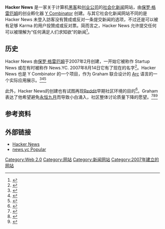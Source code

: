 {{noteTA|G1=IT}}
{{Infobox website
| name           = Hacker News
| type           = 新闻聚合
| url            = {{url|http://news.ycombinator.com/}}
| alexa          = 1534<ref>{{cite web |title=Statistics from Alexa |url=http://www.alexa.com/siteinfo/ycombinator.com |accessdate=2011-07-07 |publisher=[[Alexa_Internet|Alexa]] |archive-date=2009-05-06 |archive-url=https://web.archive.org/web/20090506073422/http://www.alexa.com/siteinfo/ycombinator.com/ |dead-url=no }}</ref>
| registration   = 可选
| launch_date    = {{start date and age|2007|2|19}}<ref>{{cite web |title=Announcing Y Combinator Startup News |url=http://ycombinator.com/announcingnews.html |accessdate=2011-07-07 |publisher=[[Y_Combinator_(公司)|Y Combinator]] |archive-url=https://www.webcitation.org/66ynLohuF?url=http://ycombinator.com/announcingnews.html |archive-date=2012-04-17 |dead-url=yes }}</ref>
| current_status = 活跃
| language       = [[英语|英语]]
}}

'''Hacker News''' 是一家关于计算机[[黑客|黑客]]和[[创业公司|创业公司]]的[[社会化新闻|社会化新闻]]网站，由[[保罗·格雷厄姆|保罗·格雷厄姆]]的创业孵化器 [[Y_Combinator_(公司)|Y Combinator]] 创建。与其它社会化新闻网站不同的是 Hacker News 未登入訪客没有贊成或反对一条提交新闻的选项，不过还是可以被有足够 Karma 的用户投贊成或反对票。简而言之，Hacker News 允许提交任何可以被理解为“任何满足人们求知欲”的新闻<ref>{{cite web
| first      = Paul
| last      = Graham
| title      = Hacker News Guidelines
| url      = http://ycombinator.com/newsguidelines.html
| accessdate      = 2009-04-29
| archive-url      = https://web.archive.org/web/20130112211204/http://ycombinator.com/newsguidelines.html
| archive-date      = 2013-01-12
| dead-url      = yes
}}</ref>。

==历史==
Hacker News 由[[保罗·格雷厄姆|保罗·格雷厄姆]]于2007年2月创建，一开始它被称作 Startup News 或在有时被称作 News.YC. 2007年8月14日它有了现在的名字<ref>{{cite news
| title = Startup News Becomes Hacker News
| url = http://ycombinator.com/hackernews.html
| access-date = 2011-07-07
| archive-url = https://web.archive.org/web/20140627111301/http://ycombinator.com/hackernews.html
| archive-date = 2014-06-27
| dead-url = yes
}}</ref>。Hacker News 也是 Y Combinator 的一个项目，作为 Graham 联合设计的 [[Arc|Arc]] 语言的一个实际应用展示。<ref>{{cite news
| first       = Andy
| last       = Louis-Charles
| title       = Ignore Y Combinator at Your Own Risk
| date       = 2009-04-28
| url       = http://www.fool.com/investing/general/2009/04/28/ignore-y-combinator-at-your-own-risk.aspx
| work       = [[Motley_Fool|Motley Fool]]
| accessdate       = 2009-04-28
| archive-date       = 2009-05-01
| archive-url       = https://web.archive.org/web/20090501112443/http://www.fool.com/investing/general/2009/04/28/ignore-y-combinator-at-your-own-risk.aspx
| dead-url       = no
}}</ref><ref>{{cite news
| authorlink = [[BusinessWeek|BusinessWeek]]
| title = What I've Learned from Hacker News
| url = http://paulgraham.com/hackernews.html
| accessdate = 2011-07-07
| archive-date = 2011-07-14
| archive-url = https://web.archive.org/web/20110714114155/http://www.paulgraham.com/hackernews.html
| dead-url = no
}}</ref><ref>{{cite news
| author    = CenterNetworks
| title    = Y Combinator Startup News – a better Digg, Reddit, Netscape?
| url    = http://www.centernetworks.com/y-combinator-startup-news-a-better-digg-reddit-netscape-w-video
| deadurl    = yes
| archiveurl    = https://web.archive.org/web/20110719153341/http://www.centernetworks.com/y-combinator-startup-news-a-better-digg-reddit-netscape-w-video
| archivedate    = 2011-07-19
| accessdate    = 2011-07-07
}}</ref>

此外，Hacker News的创建也有试图再现[[Reddit|Reddit]]早期社区环境的目的<ref>{{cite news
 |title       = Similarity to Reddit
 |url         = http://www.crunchbase.com/product/hacker-news
 |deadurl     = yes
 |archiveurl  = https://web.archive.org/web/20110904010710/http://www.crunchbase.com/product/hacker-news
 |archivedate = 2011-09-04
 |accessdate  = 2011-07-07
}}</ref>。Graham表达了他希望避免[[永恒九月|永恒九月]]而导致小白涌入，社区整体讨论质量下降的愿望。<ref>{{cite news
| title      = The Fluff Principle and other thoughts on community
| url      = http://www.kottke.org/09/02/the-fluff-principle-and-other-thoughts-on-community
| accessdate      = 2011-07-07
| archive-date      = 2011-07-24
| archive-url      = https://web.archive.org/web/20110724204914/http://www.kottke.org/09/02/the-fluff-principle-and-other-thoughts-on-community
| dead-url      = no
}}</ref><ref>{{cite news
| title      = Hacker News News
| url      = http://ycombinator.com/newsnews.html
| deadurl      = yes
| archiveurl      = https://web.archive.org/web/20110704145936/http://ycombinator.com/newsnews.html
| archivedate      = 2011-07-04
| accessdate      = 2011-07-07
}}</ref><ref>{{cite news
| first      = Alan
| last      = Jacobs
| title      = Flamethrowers and Fire Extinguishers
| date      = 2009-03-09
| url      = http://www.thenewatlantis.com/blog/text-patterns/flamethrowers-and-fire-extinguishers
| accessdate      = 2009-04-29
| archive-date      = 2009-05-02
| archive-url      = https://web.archive.org/web/20090502182920/http://www.thenewatlantis.com/blog/text-patterns/flamethrowers-and-fire-extinguishers
| dead-url      = no
}}</ref>

==参考资料==
{{reflist|2}}

==外部链接==
*[http://news.ycombinator.com/ Hacker News]{{Wayback|url=http://news.ycombinator.com/ |date=20110706114811 }}
*[http://twitter.com/newsycombinator news.yc Popular]{{Wayback|url=http://twitter.com/newsycombinator |date=20110707085539 }}

[[Category:Web_2.0|Category:Web 2.0]]
[[Category:网站|Category:网站]]
[[Category:新闻网站|Category:新闻网站]]
[[Category:2007年建立的网站|Category:2007年建立的网站]]